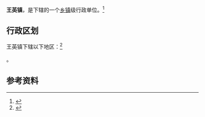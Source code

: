 {{中国乡级行政区|42/02/22/115/000}}

'''王英镇'''，是{{PRC admin/fullname|42/02/22/115/000|3}}下辖的一个[[乡镇|乡镇]]级行政单位。<ref>{{PRC admin/ref sgc|{{PRC admin/parent|42/02/22/115/000}}}}</ref>

== 行政区划 ==

王英镇下辖以下地区：<ref>{{PRC admin/ref sgc|42/02/22/115/000}}</ref>

{{PRC admin/children|42/02/22/115/000}}。

== 参考资料 ==

{{reflist}}

{{行政区划小作品}}
{{PRC admin/navcat|42/02/22/115/000}}